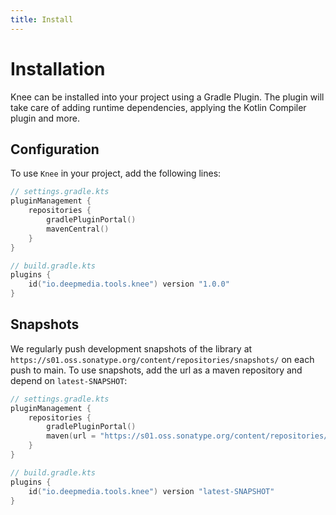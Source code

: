 ```yaml
---
title: Install
---
```


# Installation

Knee can be installed into your project using a Gradle Plugin.
The plugin will take care of adding runtime dependencies, applying the Kotlin Compiler plugin and more.

## Configuration

To use `Knee` in your project, add the following lines:

```kotlin
// settings.gradle.kts
pluginManagement {
    repositories {
        gradlePluginPortal()
        mavenCentral()
    }
}

// build.gradle.kts
plugins {
    id("io.deepmedia.tools.knee") version "1.0.0"
}
```

## Snapshots

We regularly push development snapshots of the library at `https://s01.oss.sonatype.org/content/repositories/snapshots/`
on each push to main. To use snapshots, add the url as a maven repository and depend on `latest-SNAPSHOT`:

```kotlin
// settings.gradle.kts
pluginManagement {
    repositories {
        gradlePluginPortal()
        maven(url = "https://s01.oss.sonatype.org/content/repositories/snapshots/")
    }
}

// build.gradle.kts
plugins {
    id("io.deepmedia.tools.knee") version "latest-SNAPSHOT"
}
```